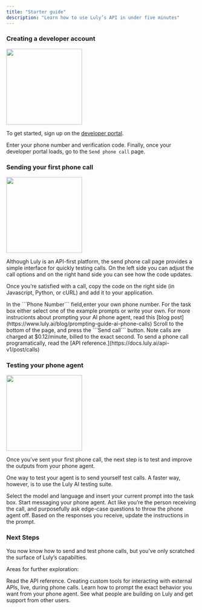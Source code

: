 ```yaml
---
title: "Starter guide"
description: "Learn how to use Luly’s API in under five minutes"
---
```


### Creating a developer account

<img height="200" src="/images/placeholder.png" />

To get started, sign up on the [developer portal](https://app.luly.ai/).

Enter your phone number and verification code. Finally, once your developer portal loads, go to the `Send phone call` page.

### Sending your first phone call

<img height="200" src="/images/placeholder.png" />

Although Luly is an API-first platform, the send phone call page provides a simple interface for quickly testing calls. On the left side you can adjust the call options and on the right hand side you can see how the code updates.

Once you’re satisfied with a call, copy the code on the right side (in Javascript, Python, or cURL) and add it to your application.

<Steps>
  <Step title="Enter your phone number">
    In the ```Phone Number``` field,enter your own phone number.
  </Step>
  <Step title="Write your prompt">
    For the task box either select one of the example prompts or write your own.
    For more instrucionts about prompting your AI phone agent, read this [blog
    post](https://www.luly.ai/blog/prompting-guide-ai-phone-calls)
  </Step>
  <Step title="Send the call">
    Scroll to the bottom of the page, and press the ```Send call``` button. Note
    calls are charged at $0.12/minute, billed to the exact second.
  </Step>
</Steps>
To send a phone call programatically, read the [API reference.](https://docs.luly.ai/api-v1/post/calls)

### Testing your phone agent

<img height="200" src="/images/placeholder.png" />

Once you’ve sent your first phone call, the next step is to test and improve the outputs from your phone agent.

One way to test your agent is to send yourself test calls. A faster way, however, is to use the Luly AI testing suite.

<Steps>
  <Step title="Set up the test suite">
    Select the model and language and insert your current prompt into the task
    box.
  </Step>
  <Step title="Write a message">
    Start messaging your phone agent. Act like you’re the person receiving the
    call, and purposefully ask edge-case questions to throw the phone agent off.
  </Step>
  <Step title="Update the prompt">
    Based on the responses you receive, update the instructions in the prompt.
  </Step>
</Steps>

### Next Steps

You now know how to send and test phone calls, but you’ve only scratched the surface of Luly’s capabilties.

Areas for further exploration:

<CardGroup cols={2}>
  <Card
    title="API Reference"
    icon="palette"
    href="https://mintlify.com/docs/settings/global"
  >
    Read the API reference.
  </Card>
  <Card
    title="Custom tools"
    icon="code"
    href="https://mintlify.com/docs/api-playground/openapi"
  >
    Creating custom tools for interacting with external APIs, live, during phone
    calls.
  </Card>
  <Card
    title="Prompting guide"
    icon="screwdriver-wrench"
    href="https://mintlify.com/docs/components/accordion"
  >
    Learn how to prompt the exact behavior you want from your phone agent.
  </Card>
  <Card
    title="Join the community"
    icon="stars"
    href="https://mintlify.com/customers"
  >
    See what people are building on Luly and get support from other users.
  </Card>
</CardGroup>
